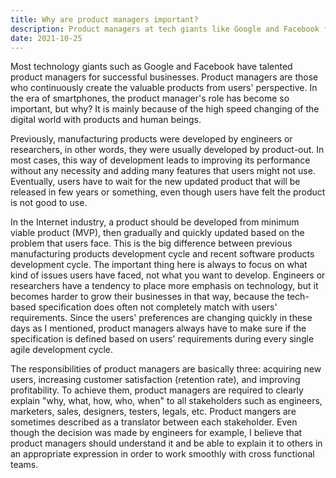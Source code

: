 ```yaml
---
title: Why are product managers important?
description: Product managers at tech giants like Google and Facebook focus on user needs, rapidly update products, and bridge communication among stakeholders, crucial in the fast-evolving digital world to ensure user satisfaction and profitability.
date: 2021-10-25
---
```


Most technology giants such as Google and Facebook have talented product managers for successful businesses.
Product managers are those who continuously create the valuable products from users' perspective.
In the era of smartphones, the product manager's role has become so important, but why? It is mainly because of the high speed changing of the digital world with products and human beings.

Previously, manufacturing products were developed by engineers or researchers, in other words, they were usually developed by product-out.
In most cases, this way of development leads to improving its performance without any necessity and adding many features that users might not use.
Eventually, users have to wait for the new updated product that will be released in few years or something, even though users have felt the product is not good to use.

In the Internet industry, a product should be developed from minimum viable product (MVP), then gradually and quickly updated based on the problem that users face.
This is the big difference between previous manufacturing products development cycle and recent software products development cycle.
The important thing here is always to focus on what kind of issues users have faced, not what you want to develop.
Engineers or researchers have a tendency to place more emphasis on technology, but it becomes harder to grow their businesses in that way, because the tech-based specification does often not completely match with users' requirements.
Since the users' preferences are changing quickly in these days as I mentioned, product managers always have to make sure if the specification is defined based on users' requirements during every single agile development cycle.

The responsibilities of product managers are basically three: acquiring new users, increasing customer satisfaction (retention rate), and improving profitability.
To achieve them, product managers are required to clearly explain "why, what, how, who, when" to all stakeholders such as engineers, marketers, sales, designers, testers, legals, etc.
Product mangers are sometimes described as a translator between each stakeholder.
Even though the decision was made by engineers for example, I believe that product managers should understand it and be able to explain it to others in an appropriate expression in order to work smoothly with cross functional teams.
